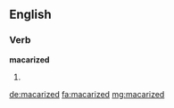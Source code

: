 ==English==

===Verb===
'''macarized'''

# {{past of|macarize}}

[[de:macarized]]
[[fa:macarized]]
[[mg:macarized]]